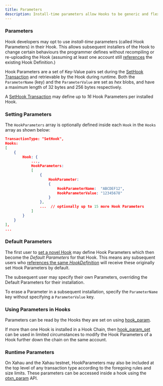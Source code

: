 ```yaml
---
title: Parameters
description: Install-time parameters allow Hooks to be generic and flexible
---
```

### Parameters

Hook developers may opt to use _install-time_ parameters (called Hook Parameters) in their Hook. This allows subsequent installers of the Hook to change certain behaviours the programmer defines without recompiling or re-uploading the Hook (assuming at least one account still [references](reference-counted-hook-definitions.md) the existing Hook Definition.)

Hook Parameters are a set of Key-Value pairs set during the [SetHook Transaction](sethook-transaction.md) and retrievable by the Hook during runtime. Both the `ParameterName` (key) and the `ParameterValue` are set as _hex_ blobs, and have a maximum length of 32 bytes and 256 bytes respectively.

A [SetHook Transaction](sethook-transaction.md) may define up to _16_ Hook Parameters per installed Hook.

### Setting Parameters

The `HookParameters` array is optionally defined inside each `Hook` in the `Hooks` array as shown below:

```json
TransactionType: "SetHook",
Hooks:
[   
    {   
        Hook: {
            ...,
            HookParameters:
            [   
                {   
                    HookParameter:
                    {   
                        HookParameterName:  "ABCDEF12",
                        HookParameterValue: "12345678"
                    }   
                },  
                ...  // optionally up to 15 more Hook Parameters
            ]   
        }   
    }   
],  
... 
```

### Default Parameters

The first user to [set a novel Hook](sethook-transaction.md) may define Hook Parameters which then become the _Default Parameters_ for that Hook. This means any subsequent users who [references the same _HookDefinition_](reference-counted-hook-definitions.md) will receive these originally set Hook Parameters by default.

The subsequent user may specify their own Parameters, overriding the Default Parameters for their installation.

To erase a Parameter in a subsequent installation, specify the `ParameterName` key without specifying a `ParameterValue` key.

### Using Parameters in Hooks

Parameters can be read by the Hooks they are set on using [hook_param](../technical/hooks-functions/hook-context/hook_param.md).

If more than one Hook is installed in a Hook Chain, then [hook_param_set](../technical/hooks-functions/hook-context/hook_param_set.md) can be used in limited circumstances to modify the Hook Parameters of a Hook further down the chain on the same account.

### Runtime Parameters

On Xahau and the Xahau testnet, HookParameters may also be included at the top level of any transaction type according to the foregoing rules and size limits. These parameters can be accessed inside a hook using the [otxn_param](../technical/hooks-functions/originating-transaction/otxn_param.md) API.
